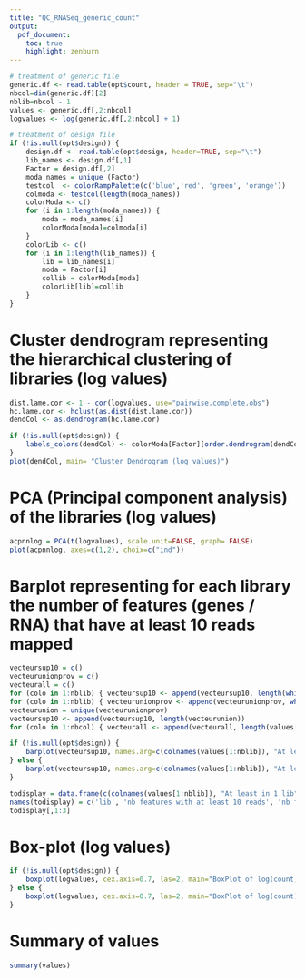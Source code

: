 ```yaml
---
title: "QC_RNASeq_generic_count"
output: 
  pdf_document:
    toc: true
    highlight: zenburn    
---
```


<!--- ajout d'un saut de page apres le toc --->
\newpage


```r


# treatment of generic file
generic.df <- read.table(opt$count, header = TRUE, sep="\t")
nbcol=dim(generic.df)[2]
nblib=nbcol - 1
values <- generic.df[,2:nbcol]
logvalues <- log(generic.df[,2:nbcol] + 1)

# treatment of design file
if (!is.null(opt$design)) {
	design.df <- read.table(opt$design, header=TRUE, sep="\t")
	lib_names <- design.df[,1]
	Factor = design.df[,2]
	moda_names = unique (Factor)
	testcol  <- colorRampPalette(c('blue','red', 'green', 'orange'))
	colmoda <- testcol(length(moda_names))
	colorModa <- c()
	for (i in 1:length(moda_names)) {
		moda = moda_names[i]
		colorModa[moda]=colmoda[i]
	}
	colorLib <- c()
	for (i in 1:length(lib_names)) {
		lib = lib_names[i]
		moda = Factor[i]
		collib = colorModa[moda]
		colorLib[lib]=collib
	}
}

```

Cluster dendrogram representing the hierarchical clustering of libraries (log values)
==========================================================================================
```r
dist.lame.cor <- 1 - cor(logvalues, use="pairwise.complete.obs")
hc.lame.cor <- hclust(as.dist(dist.lame.cor))
dendCol <- as.dendrogram(hc.lame.cor)

if (!is.null(opt$design)) {
	labels_colors(dendCol) <- colorModa[Factor][order.dendrogram(dendCol)]
}
plot(dendCol, main= "Cluster Dendrogram (log values)")
```

PCA (Principal component analysis) of the libraries (log values)
===================================================================
```r
acpnnlog = PCA(t(logvalues), scale.unit=FALSE, graph= FALSE)
plot(acpnnlog, axes=c(1,2), choix=c("ind"))
```

Barplot representing for each library the number of features (genes / RNA) that have at least 10 reads mapped
==============================================================================================================
```r
vecteursup10 = c()
vecteurunionprov = c()
vecteurall = c()
for (colo in 1:nblib) { vecteursup10 <- append(vecteursup10, length(which(values[,colo]>9)))}
for (colo in 1:nblib) { vecteurunionprov <- append(vecteurunionprov, which(values[,colo]>9))}
vecteurunion = unique(vecteurunionprov)
vecteursup10 <- append(vecteursup10, length(vecteurunion))
for (colo in 1:nbcol) { vecteurall <- append(vecteurall, length(values[,1]))}

if (!is.null(opt$design)) {
	barplot(vecteursup10, names.arg=c(colnames(values[1:nblib]), "At least in 1 lib"), las=2, cex.names=0.7, col=c(colorLib, "black"), ylim=c(0,max(vecteurall)))
} else {
	barplot(vecteursup10, names.arg=c(colnames(values[1:nblib]), "At least in 1 lib"), las=2, cex.names=0.7, ylim=c(0,max(vecteurall)))
}

todisplay = data.frame(c(colnames(values[1:nblib]), "At least in 1 lib"),vecteursup10, vecteurall)
names(todisplay) = c('lib', 'nb features with at least 10 reads', 'nb features total')
todisplay[,1:3]

 ```
 
 Box-plot (log values)
=========================
```r
if (!is.null(opt$design)) {
	boxplot(logvalues, cex.axis=0.7, las=2, main="BoxPlot of log(count)", col=colorLib)
} else {
	boxplot(logvalues, cex.axis=0.7, las=2, main="BoxPlot of log(count)")
}
 ```
 
 Summary of values
============================

```r
summary(values)
```